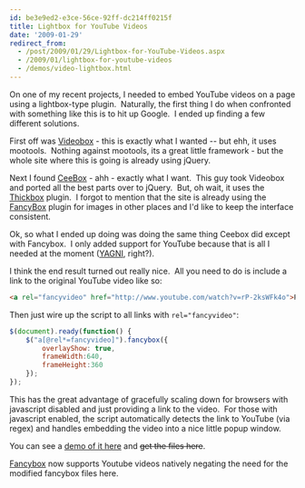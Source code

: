 ```yaml
---
id: be3e9ed2-e3ce-56ce-92ff-dc214ff0215f
title: Lightbox for YouTube Videos
date: '2009-01-29'
redirect_from:
  - /post/2009/01/29/Lightbox-for-YouTube-Videos.aspx
  - /2009/01/lightbox-for-youtube-videos
  - /demos/video-lightbox.html
---
```



<LightboxLoader />

On one of my recent projects, I needed to embed YouTube videos on a page using a lightbox-type plugin.  Naturally, the first thing I do when confronted with something like this is to hit up Google.  I ended up finding a few different solutions.

First off was [Videobox](http://videobox-lb.sourceforge.net/) - this is exactly what I wanted -- but ehh, it uses mootools.  Nothing against mootools, its a great little framework - but the whole site where this is going is already using jQuery.

Next I found [CeeBox](http://catcubed.com/2008/12/23/ceebox-a-thickboxvideobox-mashup/) - ahh - exactly what I want.  This guy took Videobox and ported all the best parts over to jQuery.  But, oh wait, it uses the [Thickbox](http://jquery.com/demo/thickbox/) plugin.  I forgot to mention that the site is already using the [FancyBox](http://fancyapps.com/fancybox/) plugin for images in other places and I'd like to keep the interface consistent.

Ok, so what I ended up doing was doing the same thing Ceebox did except with Fancybox.  I only added support for YouTube because that is all I needed at the moment ([YAGNI](http://en.wikipedia.org/wiki/You_Ain%27t_Gonna_Need_It), right?).

I think the end result turned out really nice.  All you need to do is include a link to the original YouTube video like so:

```html
<a rel="fancyvideo" href="http://www.youtube.com/watch?v=rP-2ksWFk4o">Pop me up</a>
```

Then just wire up the script to all links with `rel="fancyvideo"`:

```javascript
$(document).ready(function() {
    $("a[@rel*=fancyvideo]").fancybox({
        overlayShow: true,
        frameWidth:640,
        frameHeight:360
    });
});
```

This has the great advantage of gracefully scaling down for browsers with javascript disabled and just providing a link to the video.  For those with javascript enabled, the script automatically detects the link to YouTube (via regex) and handles embedding the video into a nice little popup window.

You can see a <a href="https://www.youtube.com/watch?v=rP-2ksWFk4o" rel="fancyvideo">demo of it here</a> and ~~get the files here~~.

<div class="alert alert-warning">
<i class="fa fa-exclamation-circle" title="Update"></i>

[Fancybox](http://fancyapps.com/fancybox/) now supports Youtube videos natively negating the need for the modified fancybox files here.

</div>